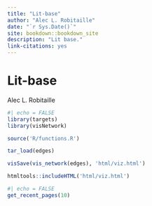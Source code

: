 ```yaml
---
title: "Lit-base"
author: "Alec L. Robitaille"
date: "`r Sys.Date()`"
site: bookdown::bookdown_site
description: "Lit base."
link-citations: yes
---
```




# Lit-base
Alec L. Robitaille


```r
#| echo = FALSE
library(targets)
library(visNetwork)

source('R/functions.R')

tar_load(edges)

visSave(vis_network(edges), 'html/viz.html')

htmltools::includeHTML('html/viz.html')
```


```r
#| echo = FALSE
get_recent_pages(10)
```